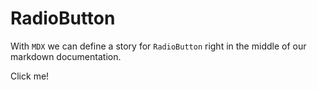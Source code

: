 
<Meta title="RadioButton" component={RadioButton} />

# RadioButton

With `MDX` we can define a story for `RadioButton` right in the middle of our
markdown documentation.

<Preview>
  <Story name="Default">
    <RadioButton>Click me!</RadioButton>
  </Story>
</Preview>
